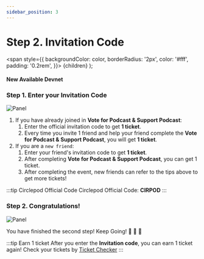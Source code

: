 ```yaml
---
sidebar_position: 3
---
```


# Step 2. Invitation Code

  <span
    style={{
      backgroundColor: color,
      borderRadius: '2px',
      color: '#fff',
      padding: '0.2rem',
    }}>
    {children}
  </span>
);

#### New Available <Highlight color="#25c2a0">Devnet</Highlight>


### Step 1. Enter your Invitation Code
![Panel](/img/event/promoter/code.png)

1. If you have already joined in **Vote for Podcast & Support Podcast**:
    1. Enter the official invitation code to get **1 ticket**.
    2. Every time you invite 1 friend and help your friend complete the **Vote for Podcast & Support Podcast**, you will get **1 ticket**.
2. If you are a `new friend`:
    1. Enter your friend's invitation code to get **1 ticket**.
    2. After completing **Vote for Podcast & Support Podcast**, you can get 1 ticket.
    3. After completing the event, new friends can refer to the tips above to get more tickets!

:::tip Circlepod Official Code
Circlepod Official Code: **CIRPOD**
::: 

### Step 2. Congratulations!
![Panel](/img/event/promoter/step2.png)

You have finished the second step! Keep Going! 👏 👏 👏

:::tip Earn 1 ticket
After you enter the **Invitation code**, you can earn 1 ticket again! Check your tickets by [Ticket Checker](/docs/community-event/archived-event/airdrop-event/check-ticket)
:::